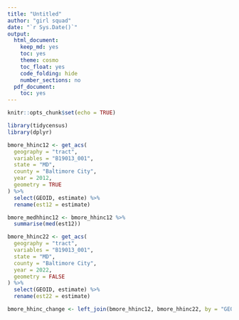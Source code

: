 ```yaml
---
title: "Untitled"
author: "girl squad"
date: "`r Sys.Date()`"
output:
  html_document:
    keep_md: yes
    toc: yes
    theme: cosmo
    toc_float: yes
    code_folding: hide
    number_sections: no
  pdf_document:
    toc: yes
---
```


```r
knitr::opts_chunk$set(echo = TRUE)

library(tidycensus)
library(dplyr)

```


```r

bmore_hhinc12 <- get_acs(
  geography = "tract", 
  variables = "B19013_001",
  state = "MD", 
  county = "Baltimore City",
  year = 2012,
  geometry = TRUE 
) %>%
  select(GEOID, estimate) %>%
  rename(est12 = estimate)

bmore_medhhinc12 <- bmore_hhinc12 %>%
  summarise(med(est12))

bmore_hhinc22 <- get_acs(
  geography = "tract", 
  variables = "B19013_001",
  state = "MD", 
  county = "Baltimore City",
  year = 2022,
  geometry = FALSE 
) %>%
  select(GEOID, estimate) %>%
  rename(est22 = estimate)

bmore_hhinc_change <- left_join(bmore_hhinc12, bmore_hhinc22, by = "GEOID")



```

